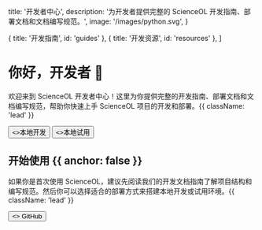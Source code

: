 
  title: '开发者中心',
  description:
    '为开发者提供完整的 ScienceOL 开发指南、部署文档和文档编写规范。',
  image: '/images/python.svg',
}

  { title: '开发指南', id: 'guides' },
  { title: '开发资源', id: 'resources' },
]


<HeroPattern />

# 你好，开发者 👋

欢迎来到 ScienceOL 开发者中心！这里为你提供完整的开发指南、部署文档和文档编写规范，帮助你快速上手 ScienceOL 项目的开发和部署。{{ className: 'lead' }}

<div className="not-prose mb-16 mt-6 flex gap-3">
  <Button href="/development/deploys/deploy-dev" arrow="right">
    <>本地开发</>
  </Button>
  <Button href="/development/deploys/deploy-local" variant="outline">
    <>本地试用</>
  </Button>
</div>

## 开始使用 {{ anchor: false }}

如果你是首次使用 ScienceOL，建议先阅读我们的开发文档指南了解项目结构和编写规范。然后你可以选择适合的部署方式来搭建本地开发或试用环境。{{ className: 'lead' }}

<div className="not-prose flex gap-2 items-center">
    <GitHubIcon className=" size-4 fill-green-500 dark:fill-green-400" />

  <Button href="https://github.com/scienceol" variant="text" arrow="right" target="_blank">
    <>
    GitHub
    </>
  </Button>
</div>

<Guides />

<Resources />
